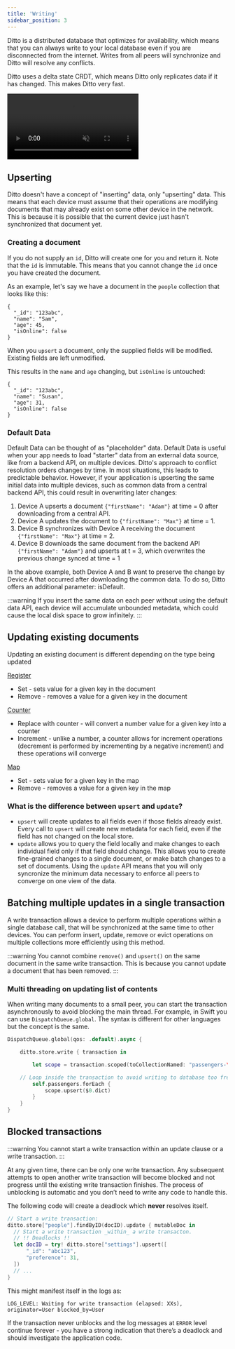 ```yaml
---
title: 'Writing'
sidebar_position: 3
---
```



Ditto is a distributed database that optimizes for availability, which means
that you can always write to your local database even if you are disconnected
from the internet. Writes from all peers will synchronize and Ditto will resolve
any conflicts.

Ditto uses a delta state CRDT, which means Ditto only replicates data if it has changed. This makes Ditto very fast.

<video autoPlay loop muted>
  <source src="/animations/delta_sync/fine_grained_property_sync.webm" type="video/webm"/>
  Your browser does not support the video tag.
</video>

## Upserting 

Ditto doesn't have a concept of "inserting" data, only "upserting" data. This
means that each device must assume that their operations are modifying
documents that may already exist on some other device in the network. This is because it is
possible that the current device just hasn't synchronized that document yet.

### Creating a document

If you do not supply an `id`, Ditto will create one for you and return it. Note that the `id` is
immutable.  This means that you cannot change the `id` once you have created the document.
 
<SnippetGroup name="upsert" />


As an example, let's say we have a document in the `people` collection that looks like this:

```jsonc
{
  "_id": "123abc",
  "name": "Sam",
  "age": 45,
  "isOnline": false
}
```

When you `upsert` a document, only the supplied fields will be modified. Existing fields are left unmodified. 

<SnippetGroup
  name='upsert-id' 
/>

This results in the `name` and `age` changing, but `isOnline` is untouched:

```jsonc
{
  "_id": "123abc",
  "name": "Susan",
  "age": 31,
  "isOnline": false
}
```
### Default Data

Default Data can be thought of as "placeholder" data.  Default Data is useful when your app needs to load "starter" data from an external data source, like from a backend API, on multiple devices. Ditto's approach to conflict resolution orders changes by time. In most situations, this leads to predictable behavior. However, if your application is upserting the same initial data into multiple devices, such as common data from a central backend API, this could result in overwriting later changes:

1. Device A upserts a document `{"firstName": "Adam"}` at time = 0 after downloading from a central API.
2. Device A updates the document to `{"firstName": "Max"}` at time = 1.
3. Device B synchronizes with Device A receiving the document `{"firstName": "Max"}` at time = 2.
4. Device B downloads the same document from the backend API `{"firstName": "Adam"}` and upserts at t = 3, which overwrites the previous change synced at time = 1

In the above example, both Device A and B want to preserve the change by Device A that occurred after downloading the common data. To do so, Ditto offers an additional parameter: isDefault. 

:::warning
If you insert the same data on each peer without using the default data API, each device will accumulate unbounded metadata, which could cause the local disk space to grow infinitely.
:::

<SnippetGroup
  name='upsert-default-data' 
/>

## Updating existing documents

Updating an existing document is different depending on the type being updated

[Register](../datamodel/register)

* Set - sets value for a given key in the document
* Remove - removes a value for a given key in the document

[Counter](../datamodel/counter)

* Replace with counter - will convert a number value for a given key into a counter
* Increment - unlike a number, a counter allows for increment operations (decrement is performed by incrementing by a negative increment) and these operations will converge

[Map](../datamodel/map)

* Set - sets value for a given key in the map
* Remove - removes a value for a given key in the map

<SnippetGroup
  name='update' 
/>

### What is the difference between `upsert` and `update`?

* `upsert` will create updates to all fields even if those fields already exist. Every call to `upsert` will create new metadata for each field, even if the field has not changed on the local store.
* `update` allows you to query the field locally and make changes to each individual field only if that field should change. This allows you to create fine-grained changes to a single document, or make batch changes to a set of documents. Using the `update` API means that you will only syncronize the minimum data necessary to enforce all peers to converge on one view of the data.


## Batching multiple updates in a single transaction

A write transaction allows a device to perform multiple operations within a
single database call, that will be synchronized at the same time to other
devices. You can perform insert, update, remove or evict operations on multiple
collections more efficiently using this method.

:::warning
You cannot combine `remove()` and `upsert()` on the same document in the same write transaction. This is because you cannot update a document that has been removed.
:::

<SnippetGroup name="write-transaction" />

### Multi threading on updating list of contents

When writing many documents to a small peer, you can start the transaction
asynchronously to avoid blocking the main thread. For example, in Swift you can
use `DispatchQueue.global`. The syntax is different for other languages but the
concept is the same.

```swift
DispatchQueue.global(qos: .default).async {

	ditto.store.write { transaction in

		let scope = transaction.scoped(toCollectionNamed: "passengers-\(thisFlight)")

    // Loop inside the transaction to avoid writing to database too frequently
		self.passengers.forEach {
			scope.upsert($0.dict)
		}
	}
}
```


## Blocked transactions

:::warning
You cannot start a write transaction within an update clause or a write transaction. 
:::

At any given time, there can be only one write transaction. Any subsequent
attempts to open another write transaction will become blocked and not progress
until the existing write transaction finishes. The process of unblocking is
automatic and you don’t need to write any code to handle this.

The following code will create a deadlock which **never** resolves itself.


```swift
// Start a write transaction:
ditto.store["people"].findByID(docID).update { mutableDoc in
  // Start a write transaction _within_ a write transacton.
  // !! Deadlocks !!
  let docID = try! ditto.store["settings"].upsert([
      "_id": "abc123",
      "preference": 31,
  ]) 
  // ...
}
```

This might manifest itself in the logs as: 

`LOG_LEVEL: Waiting for write transaction (elapsed: XXs), originator=User blocked_by=User`

If the transaction never unblocks and the log messages at `ERROR` level continue
forever - you have a strong indication that there’s a deadlock and should
investigate the application code.
